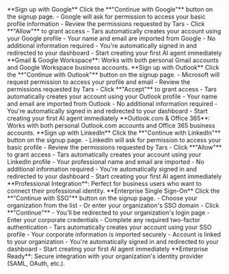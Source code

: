 
<Tabs>
<Tab title="Google" icon="chrome">
**Sign up with Google**

<Steps>
<Step title="Click Google signup">
  Click the **"Continue with Google"** button on the signup page.
</Step>

<Step title="Grant permissions">
  - Google will ask for permission to access your basic profile information
  - Review the permissions requested by Tars
  - Click **"Allow"** to grant access
</Step>

<Step title="Account creation">
  - Tars automatically creates your account using your Google profile
  - Your name and email are imported from Google
  - No additional information required
</Step>

<Step title="Access dashboard">
  - You're automatically signed in and redirected to your dashboard
  - Start creating your first AI agent immediately
</Step>
</Steps>

<Note>
**Gmail & Google Workspace**: Works with both personal Gmail accounts and Google Workspace business accounts.
</Note>
</Tab>

<Tab title="Outlook" icon="envelope">
**Sign up with Outlook**

<Steps>
<Step title="Click Outlook signup">
  Click the **"Continue with Outlook"** button on the signup page.
</Step>

<Step title="Grant permissions">
  - Microsoft will request permission to access your profile and email
  - Review the permissions requested by Tars
  - Click **"Accept"** to grant access
</Step>

<Step title="Account creation">
  - Tars automatically creates your account using your Outlook profile
  - Your name and email are imported from Outlook
  - No additional information required
</Step>

<Step title="Access dashboard">
  - You're automatically signed in and redirected to your dashboard
  - Start creating your first AI agent immediately
</Step>
</Steps>

<Note>
**Outlook.com & Office 365**: Works with both personal Outlook.com accounts and Office 365 business accounts.
</Note>
</Tab>

<Tab title="LinkedIn" icon="linkedin">
**Sign up with LinkedIn**

<Steps>
<Step title="Click LinkedIn signup">
  Click the **"Continue with LinkedIn"** button on the signup page.
</Step>

<Step title="Grant permissions">
  - LinkedIn will ask for permission to access your basic profile
  - Review the permissions requested by Tars
  - Click **"Allow"** to grant access
</Step>

<Step title="Account creation">
  - Tars automatically creates your account using your LinkedIn profile
  - Your professional name and email are imported
  - No additional information required
</Step>

<Step title="Access dashboard">
  - You're automatically signed in and redirected to your dashboard
  - Start creating your first AI agent immediately
</Step>
</Steps>

<Note>
**Professional Integration**: Perfect for business users who want to connect their professional identity.
</Note>
</Tab>

<Tab title="SSO" icon="shield-check">
**Enterprise Single Sign-On**

<Steps>
<Step title="Click SSO signup">
  Click the **"Continue with SSO"** button on the signup page.
</Step>

<Step title="Select your organization">
  - Choose your organization from the list
  - Or enter your organization's SSO domain
  - Click **"Continue"**
</Step>

<Step title="Authenticate with your organization">
  - You'll be redirected to your organization's login page
  - Enter your corporate credentials
  - Complete any required two-factor authentication
</Step>

<Step title="Account creation">
  - Tars automatically creates your account using your SSO profile
  - Your corporate information is imported securely
  - Account is linked to your organization
</Step>

<Step title="Access dashboard">
  - You're automatically signed in and redirected to your dashboard
  - Start creating your first AI agent immediately
</Step>
</Steps>

<Note>
**Enterprise Ready**: Secure integration with your organization's identity provider (SAML, OAuth, etc.).
</Note>
</Tab>
</Tabs>
